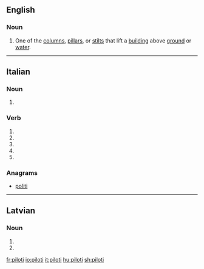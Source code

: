 ==English==

===Noun===
{{en-noun}}
{{wikipedia}}

# {{context|architecture|lang=en}} One of the [[column]]s, [[pillar]]s, or [[stilt]]s that lift a [[building]] above [[ground]] or [[water]].

----

==Italian==

===Noun===
{{head|it|noun plural form|g=m}}

# {{plural of|pilota|lang=it}}

===Verb===
{{head|it|verb form}}

# {{inflection of|pilotare||2|s|pres|indc|lang=it}}
# {{inflection of|pilotare||1|s|pres|subj|lang=it}}
# {{inflection of|pilotare||2|s|pres|subj|lang=it}}
# {{inflection of|pilotare||3|s|pres|subj|lang=it}}
# {{inflection of|pilotare||3|s|impr|lang=it}}

===Anagrams===
* [[politi#Italian|politi]]

----

==Latvian==

===Noun===
{{head|lv|noun form}}

# {{lv-inflection of|pilots|nom|p}}
# {{lv-inflection of|pilots|voc|p}}

[[fr:piloti]]
[[io:piloti]]
[[it:piloti]]
[[hu:piloti]]
[[sh:piloti]]